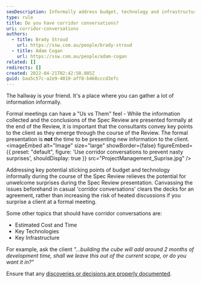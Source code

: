 ```yaml
---
seoDescription: Informally address budget, technology and infrastructure concerns during spec reviews to avoid surprises.
type: rule
title: Do you have corridor conversations?
uri: corridor-conversations
authors:
  - title: Brady Stroud
    url: https://ssw.com.au/people/brady-stroud
  - title: Adam Cogan
    url: https://ssw.com.au/people/adam-cogan
related: []
redirects: []
created: 2022-04-21T02:42:50.085Z
guid: baa5c57c-a2e9-4010-aff8-b468cccd3efc
---
```


The hallway is your friend. It's a place where you can gather a lot of information informally.

Formal meetings can have a "Us vs Them" feel - While the information collected and the conclusions of the Spec Review are presented formally at the end of the Review, it is important that the consultants convey key points to the client as they emerge through the course of the Review. The formal presentation is **not** the time to be presenting new information to the client.
<imageEmbed
  alt="Image"
  size="large"
  showBorder={false}
  figureEmbed={{
    preset: "default",
    figure: 'Use corridor conversations to prevent nasty surprises',
    shouldDisplay: true
  }}
  src="ProjectManagement_Suprise.jpg"
/>

Addressing key potential sticking points of budget and technology informally during the course of the Spec Review relieves the potential for unwelcome surprises during the Spec Review presentation. Canvassing the issues beforehand in casual 'corridor conversations' clears the decks for an agreement, rather than increasing the risk of heated discussions if you surprise a client at a formal meeting.

Some other topics that should have corridor conversations are:

- Estimated Cost and Time
- Key Technologies
- Key Infrastructure

For example, ask the client _"...building the cube will add around 2 months of development time, shall we leave this out of the current scope, or do you want it in?"_

Ensure that any [discoveries or decisions are properly documented](/document-discoveries).